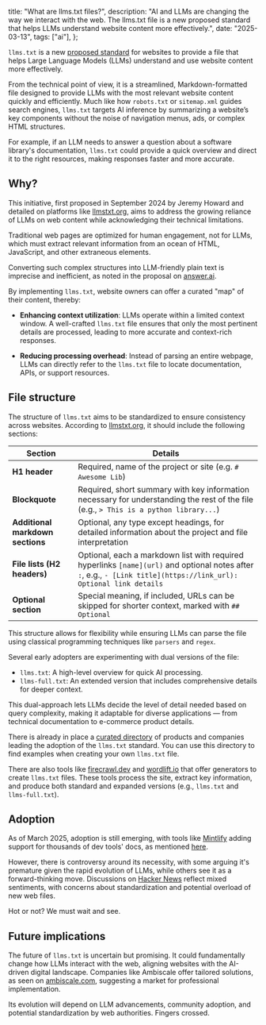   title: "What are llms.txt files?",
  description:
    "AI and LLMs are changing the way we interact with the web. The llms.txt file is a new proposed standard that helps LLMs understand website content more effectively.",
  date: "2025-03-13",
  tags: ["ai"],
};

`llms.txt` is a new [proposed standard](https://github.com/AnswerDotAI/llms-txt) for websites to provide a file that helps Large Language Models (LLMs) understand and use website content more effectively.

From the technical point of view, it is a streamlined, Markdown-formatted file designed to provide LLMs with the most relevant website content quickly and efficiently. Much like how `robots.txt` or `sitemap.xml` guides search engines, `llms.txt` targets AI inference by summarizing a website’s key components without the noise of navigation menus, ads, or complex HTML structures.

For example, if an LLM needs to answer a question about a software library's documentation, `llms.txt` could provide a quick overview and direct it to the right resources, making responses faster and more accurate.

## Why?

This initiative, first proposed in September 2024 by Jeremy Howard and detailed on platforms like [llmstxt.org](https://llmstxt.org), aims to address the growing reliance of LLMs on web content while acknowledging their technical limitations.

Traditional web pages are optimized for human engagement, not for LLMs, which must extract relevant information from an ocean of HTML, JavaScript, and other extraneous elements.

Converting such complex structures into LLM-friendly plain text is imprecise and inefficient, as noted in the proposal on [answer.ai](https://www.answer.ai/posts/2024-09-03-llmstxt.html).

By implementing `llms.txt`, website owners can offer a curated "map" of their content, thereby:

- **Enhancing context utilization**:
  LLMs operate within a limited context window. A well-crafted `llms.txt` file ensures that only the most pertinent details are processed, leading to more accurate and context-rich responses.

- **Reducing processing overhead**:
  Instead of parsing an entire webpage, LLMs can directly refer to the `llms.txt` file to locate documentation, APIs, or support resources.

## File structure

The structure of `llms.txt` aims to be standardized to ensure consistency across websites. According to [llmstxt.org](https://llmstxt.org/#example), it should include the following sections:

| Section                          | Details                                                                                                                                                             |
| -------------------------------- | ------------------------------------------------------------------------------------------------------------------------------------------------------------------- |
| **H1 header**                    | Required, name of the project or site (e.g. `# Awesome Lib`)                                                                                                        |
| **Blockquote**                   | Required, short summary with key information necessary for understanding the rest of the file (e.g., `> This is a python library...`)                               |
| **Additional markdown sections** | Optional, any type except headings, for detailed information about the project and file interpretation                                                              |
| **File lists (H2 headers)**      | Optional, each a markdown list with required hyperlinks `[name](url)` and optional notes after `:`, e.g., `- [Link title](https://link_url): Optional link details` |
| **Optional section**             | Special meaning, if included, URLs can be skipped for shorter context, marked with `## Optional`                                                                    |

This structure allows for flexibility while ensuring LLMs can parse the file using classical programming techniques like `parsers` and `regex`.

Several early adopters are experimenting with dual versions of the file:

- `llms.txt`: A high-level overview for quick AI processing.
- `llms-full.txt`: An extended version that includes comprehensive details for deeper context.

This dual-approach lets LLMs decide the level of detail needed based on query complexity, making it adaptable for diverse applications — from technical documentation to e-commerce product details.

There is already in place a [curated directory](https://directory.llmstxt.cloud/) of products and companies leading the adoption of the `llms.txt` standard. You can use this directory to find examples when creating your own `llms.txt` file.

There are also tools like [firecrawl.dev](https://www.firecrawl.dev/blog/How-to-Create-an-llms-txt-File-for-Any-Website) and [wordlift.io](https://wordlift.io/generate-llms-txt/) that offer generators to create `llms.txt` files. These tools process the site, extract key information, and produce both standard and expanded versions (e.g., `llms.txt` and `llms-full.txt`).

## Adoption

As of March 2025, adoption is still emerging, with tools like [Mintlify](https://docs.anthropic.com/llms-full.txt) adding support for thousands of dev tools' docs, as mentioned [here](https://towardsdatascience.com/llms-txt-414d5121bcb3/).

However, there is controversy around its necessity, with some arguing it's premature given the rapid evolution of LLMs, while others see it as a forward-thinking move. Discussions on [Hacker News](https://news.ycombinator.com/item?id=41439983) reflect mixed sentiments, with concerns about standardization and potential overload of new web files.

Hot or not? We must wait and see.

## Future implications

The future of `llms.txt` is uncertain but promising. It could fundamentally change how LLMs interact with the web, aligning websites with the AI-driven digital landscape. Companies like Ambiscale offer tailored solutions, as seen on [ambiscale.com](https://ambiscale.com/blog/what-is-llms-txt-and-why-does-your-website-need-it-in-the-ai-era/), suggesting a market for professional implementation.

Its evolution will depend on LLM advancements, community adoption, and potential standardization by web authorities. Fingers crossed.
